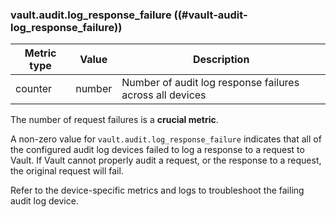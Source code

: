 ### vault.audit.log_response_failure ((#vault-audit-log_response_failure))

| Metric type | Value  | Description                                             |
|-------------|--------|---------------------------------------------------------|
| counter     | number | Number of audit log response failures across all devices |

The number of request failures is a **crucial metric**.

A non-zero value for `vault.audit.log_response_failure` indicates that all of
the configured audit log devices failed to log a response to a request to Vault. If Vault cannot
properly audit a request, or the response to a request, the original request
will fail.

Refer to the device-specific metrics and logs to troubleshoot the failing audit
log device.
